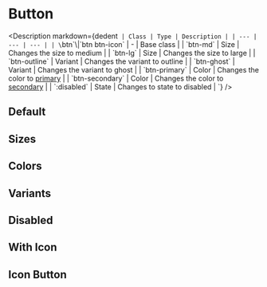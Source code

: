 
# Button

<Description
  markdown={dedent`
  | Class | Type | Description |
  | --- | --- | --- |
  | \`btn\`\\|\`btn btn-icon\` | - | Base class |
  | \`btn-md\` | Size | Changes the size to medium |
  | \`btn-lg\` | Size | Changes the size to large |
  | \`btn-outline\` | Variant | Changes the variant to outline |
  | \`btn-ghost\` | Variant | Changes the variant to ghost |
  | \`btn-primary\` | Color | Changes the color to [primary](?path=/docs/tokens-colors--page) |
  | \`btn-secondary\` | Color | Changes the color to [secondary](?path=/docs/tokens-colors--page) |
  | \`:disabled\` | State | Changes to state to disabled |
`}
/>

## Default

<Canvas>
  <Story id="components-button--default" />
</Canvas>

## Sizes

<Canvas>
  <Story id="components-button--sizes" />
</Canvas>

## Colors

<Canvas>
  <Story id="components-button--colors" />
</Canvas>

## Variants

<Canvas>
  <Story id="components-button--variants" />
</Canvas>

## Disabled

<Canvas>
  <Story id="components-button--disabled" />
</Canvas>

## With Icon

<Canvas>
  <Story id="components-button--with-icon" />
</Canvas>

## Icon Button

<Canvas>
  <Story id="components-button--icon-button" />
</Canvas>
